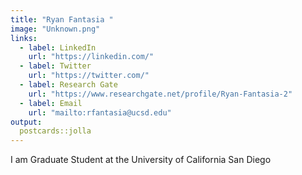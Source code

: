 ```yaml
---
title: "Ryan Fantasia "
image: "Unknown.png"
links:
  - label: LinkedIn
    url: "https://linkedin.com/"
  - label: Twitter
    url: "https://twitter.com/"
  - label: Research Gate
    url: "https://www.researchgate.net/profile/Ryan-Fantasia-2"
  - label: Email
    url: "mailto:rfantasia@ucsd.edu"
output:
  postcards::jolla
---
```

 
I am Graduate Student at the University of California San Diego 
